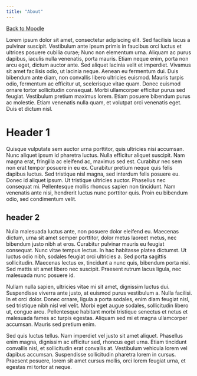 ```yaml
---
title: "About"
---
```


[Back to Moodle](https:/learn.twu.ca){.btn .btn-outline-primary .btn role="button" data-toggle="tooltip" title="Head back to Moodle"}

Lorem ipsum dolor sit amet, consectetur adipiscing elit. Sed facilisis lacus a pulvinar suscipit. Vestibulum ante ipsum primis in faucibus orci luctus et ultrices posuere cubilia curae; Nunc non elementum urna. Aliquam ac purus dapibus, iaculis nulla venenatis, porta mauris. Etiam neque enim, porta non arcu eget, dictum auctor ante. Sed aliquet lacinia velit et imperdiet. Vivamus sit amet facilisis odio, ut lacinia neque. Aenean eu fermentum dui. Duis bibendum ante diam, non convallis libero ultricies euismod. Mauris turpis odio, fermentum ac efficitur ut, scelerisque vitae quam. Donec euismod ornare tortor sollicitudin consequat. Morbi ullamcorper efficitur purus sed feugiat. Vestibulum pretium maximus lorem. Etiam posuere bibendum purus ac molestie. Etiam venenatis nulla quam, et volutpat orci venenatis eget. Duis et dictum nisl.

# Header 1

Quisque vulputate sem auctor urna porttitor, quis ultricies nisi accumsan. Nunc aliquet ipsum id pharetra luctus. Nulla efficitur aliquet suscipit. Nam magna erat, fringilla ac eleifend ac, maximus sed est. Curabitur nec sem non erat tempor posuere in eu ex. Curabitur pretium neque quis felis dapibus luctus. Sed tristique nisl magna, sed interdum felis posuere eu. Donec id aliquet ipsum. Ut tristique ultricies auctor. Phasellus nec consequat mi. Pellentesque mollis rhoncus sapien non tincidunt. Nam venenatis ante nisi, hendrerit luctus nunc porttitor quis. Proin eu bibendum odio, sed condimentum velit.

## header 2
Nulla malesuada luctus ante, non posuere dolor eleifend eu. Maecenas dictum, urna sit amet semper porttitor, dolor metus laoreet metus, nec bibendum justo nibh at eros. Curabitur pulvinar mauris eu feugiat consequat. Nunc vitae tempus lectus. In hac habitasse platea dictumst. Ut luctus odio nibh, sodales feugiat orci ultricies a. Sed porta sagittis sollicitudin. Maecenas lectus ex, tincidunt a nunc quis, bibendum porta nisi. Sed mattis sit amet libero nec suscipit. Praesent rutrum lacus ligula, nec malesuada nunc posuere id.

Nullam nulla sapien, ultricies vitae mi sit amet, dignissim luctus dui. Suspendisse viverra ante justo, at euismod purus vestibulum a. Nulla facilisi. In et orci dolor. Donec ornare, ligula a porta sodales, enim diam feugiat nisl, sed tristique nibh nisl vel velit. Morbi eget augue sodales, sollicitudin libero ut, congue arcu. Pellentesque habitant morbi tristique senectus et netus et malesuada fames ac turpis egestas. Aliquam sed mi et magna ullamcorper accumsan. Mauris sed pretium enim.

Sed quis luctus tellus. Nam imperdiet vel justo sit amet aliquet. Phasellus enim magna, dignissim ac efficitur sed, rhoncus eget urna. Etiam tincidunt convallis nisl, et sollicitudin erat convallis at. Vestibulum vehicula lorem vel dapibus accumsan. Suspendisse sollicitudin pharetra lorem in cursus. Praesent posuere, lorem sit amet cursus mollis, orci lorem feugiat urna, et egestas mi tortor at neque.